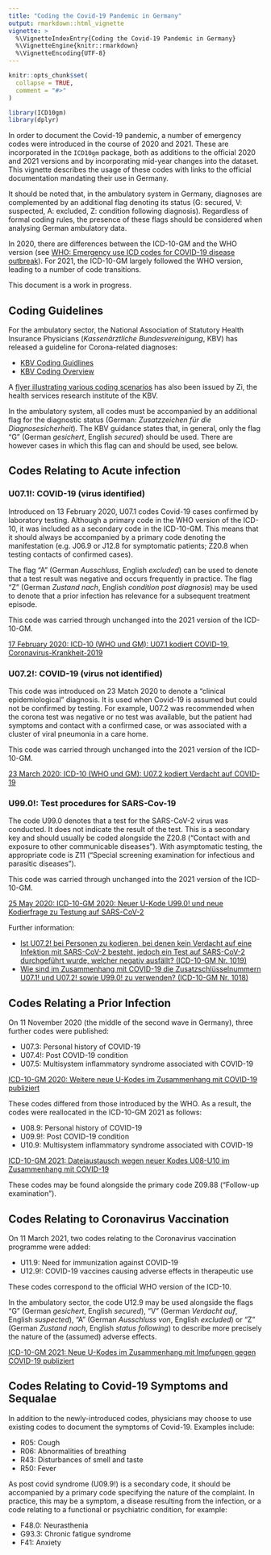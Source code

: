 ```yaml
---
title: "Coding the Covid-19 Pandemic in Germany"
output: rmarkdown::html_vignette
vignette: >
  %\VignetteIndexEntry{Coding the Covid-19 Pandemic in Germany}
  %\VignetteEngine{knitr::rmarkdown}
  %\VignetteEncoding{UTF-8}
---
```


```r
knitr::opts_chunk$set(
  collapse = TRUE,
  comment = "#>"
)
```

```r
library(ICD10gm)
library(dplyr)
```

In order to document the Covid-19 pandemic, a number of emergency codes were introduced in the course of 2020 and 2021. These are incorporated in the `ICD10gm` package, both as additions to the official 2020 and 2021 versions and by incorporating mid-year changes into the dataset. This vignette describes the usage of these codes with links to the official documentation mandating their use in Germany.

It should be noted that, in the ambulatory system in Germany, diagnoses are complemented by an additional flag denoting its status (G: secured, V: suspected, A: excluded, Z: condition following diagnosis). Regardless of formal coding rules, the presence of these flags should be considered when analysing German ambulatory data.

In 2020, there are differences between the ICD-10-GM and the WHO version (see [WHO: Emergency use ICD codes for COVID-19 disease outbreak](https://www.who.int/standards/classifications/classification-of-diseases/emergency-use-icd-codes-for-covid-19-disease-outbreak)). For 2021, the ICD-10-GM largely followed the WHO version, leading to a number of code transitions.

This document is a work in progress.

## Coding Guidelines

For the ambulatory sector, the National Association of Statutory Health Insurance Physicians (_Kassenärztliche Bundesvereinigung_, KBV) has released a guideline for Corona-related diagnoses:

- [KBV Coding Guidlines](https://web.archive.org/web/20230122151627/https://www.kbv.de/media/sp/PraxisInfo_Coronavirus_Kodieren.pdf)
- [KBV Coding Overview](https://web.archive.org/web/20210126031118/https://www.kbv.de/media/sp/KBV_Schaubild_Kodierung_SARS_CoV_2.pdf)

A [flyer illustrating various coding scenarios](https://www.zi.de/fileadmin/images/content/Kodierhilfe/COVID-Flyer_Kodierhilfe_2021-03-16.pdf) has also been issued by Zi, the health services research institute of the KBV.


In the ambulatory system, all codes must be accompanied by an additional flag for the diagnostic status (German: _Zusatzzeichen für die Diagnosesicherheit_). The KBV guidance states that, in general, only the flag "G" (German _gesichert_, English _secured_) should be used. There are however cases in which this flag can and should be used, see below.

## Codes Relating to Acute infection

### U07.1!: COVID-19 (virus identified)

Introduced on 13 February 2020, U07.1 codes Covid-19 cases confirmed by laboratory testing. Although a primary code in the WHO version of the ICD-10, it was included as a secondary code in the ICD-10-GM. This means that it should always be accompanied by a primary code denoting the manifestation (e.g. J06.9 or J12.8 for symptomatic patients; Z20.8 when testing contacts of confirmed cases).

The flag "A" (German _Ausschluss_, English _excluded_) can be used to denote that a test result was negative and occurs frequently in practice. The flag "Z" (German _Zustand nach_, English _condition post diagnosis_) may be used to denote that a prior infection has relevance for a subsequent treatment episode.


This code was carried through unchanged into the 2021 version of the ICD-10-GM.

[17 February 2020: ICD-10 (WHO und GM): U07.1 kodiert COVID-19, Coronavirus-Krankheit-2019](https://web.archive.org/web/20210101045232/https://www.dimdi.de/dynamic/de/das-dimdi/aktuelles/meldung/icd-10-who-und-gm-u07.1-kodiert-covid-19-coronavirus-krankheit-2019/)


### U07.2!: COVID-19 (virus not identified)

This code was introduced on 23 Match 2020 to denote a "clinical epidemiological" diagnosis. It is used when Covid-19 is assumed but could not be confirmed by testing. For example, U07.2 was recommended when the corona test was negative or no test was available, but the patient had symptoms and contact with a confirmed case, or was associated with a cluster of viral pneumonia in a care home.

This code was carried through unchanged into the 2021 version of the ICD-10-GM.

[23 March 2020: ICD-10 (WHO und GM): U07.2 kodiert Verdacht auf COVID-19](https://web.archive.org/web/20210106070031/https://www.dimdi.de/dynamic/de/das-dimdi/aktuelles/meldung/icd-10-who-und-gm-u07.2-kodiert-verdacht-auf-covid-19/)


### U99.0!: Test procedures for SARS-Cov-19

The code U99.0 denotes that a test for the SARS-CoV-2 virus was conducted. It does not indicate the result of the test. This is a secondary key and should usually be coded alongside the Z20.8 ("Contact with and exposure to other communicable diseases"). With asymptomatic testing, the appropriate code is Z11 ("Special screening examination for infectious and parasitic diseases").

This code was carried through unchanged into the 2021 version of the ICD-10-GM.

[25 May 2020: ICD-10-GM 2020: Neuer U-Kode U99.0! und neue Kodierfrage zu Testung auf SARS-CoV-2](https://web.archive.org/web/20210122154144/https://www.dimdi.de/dynamic/de/das-dimdi/aktuelles/meldung/icd-10-gm-2020-neuer-u-kode-u99.0-und-neue-kodierfrage-zu-testung-auf-sars-cov-2/)


Further information:

- [Ist U07.2! bei Personen zu kodieren, bei denen kein Verdacht auf eine Infektion mit SARS-CoV-2 besteht, jedoch ein Test auf SARS-CoV-2 durchgeführt wurde, welcher negativ ausfällt? (ICD-10-GM Nr. 1019)](https://web.archive.org/web/20210122171115/https://www.dimdi.de/dynamic/de/klassifikationen/kodierfrage/gm-1019/)
- [Wie sind im Zusammenhang mit COVID-19 die Zusatzschlüsselnummern U07.1! und U07.2! sowie U99.0! zu verwenden? (ICD-10-GM Nr. 1018)](https://web.archive.org/web/20210122155059/https://www.dimdi.de/dynamic/de/klassifikationen/kodierfrage/gm-1018/)



## Codes Relating a Prior Infection

On 11 November 2020 (the middle of the second wave in Germany), three further codes were published:

- U07.3: Personal history of COVID-19
- U07.4!: Post COVID-19 condition
- U07.5: Multisystem inflammatory syndrome associated with COVID-19

[ICD-10-GM 2020: Weitere neue U-Kodes im Zusammenhang mit COVID-19 publiziert](https://web.archive.org/web/20210125172229/https://www.dimdi.de/dynamic/de/das-dimdi/aktuelles/meldung/icd-10-gm-2020-weitere-neue-u-kodes-im-zusammenhang-mit-covid-19-publiziert/)


These codes differed from those introduced by the WHO. As a result, the codes were reallocated in the ICD-10-GM 2021 as follows:

- U08.9: Personal history of COVID-19
- U09.9!: Post COVID-19 condition
- U10.9: Multisystem inflammatory syndrome associated with COVID-19

[ICD-10-GM 2021: Dateiaustausch wegen neuer Kodes U08-U10 im Zusammenhang mit COVID-19](https://web.archive.org/web/20210122151406/https://www.dimdi.de/dynamic/de/das-dimdi/aktuelles/meldung/icd-10-gm-2021-dateiaustausch-wegen-neuer-kodes-u08-u10-im-zusammenhang-mit-covid-19/)


These codes may be found alongside the primary code Z09.88 ("Follow-up examination"). 



## Codes Relating to Coronavirus Vaccination

On 11 March 2021, two codes relating to the Coronavirus vaccination programme were added:

- U11.9: Need for immunization against COVID-19
- U12.9!: COVID-19 vaccines causing adverse effects in therapeutic use

These codes correspond to the official WHO version of the ICD-10.

In the ambulatory sector, the code U12.9 may be used alongside the flags "G" (German _gesichert_, English _secured_), "V" (German _Verdacht auf_, English _suspected_), "A" (German _Ausschluss von_, English _excluded_) or "Z" (German _Zustand nach_, English _status following_) to describe more precisely the nature of the (assumed) adverse effects.


[ICD-10-GM 2021: Neue U-Kodes im Zusammenhang mit Impfungen gegen COVID-19 publiziert](https://web.archive.org/web/20210312075936/https://www.dimdi.de/dynamic/de/das-dimdi/aktuelles/meldung/icd-10-gm-2021-neue-u-kodes-im-zusammenhang-mit-impfungen-gegen-covid-19-publiziert/)


## Codes Relating to Covid-19 Symptoms and Sequalae

In addition to the newly-introduced codes, physicians may choose to use existing codes to document the symptoms of Covid-19. Examples include:

- R05: Cough
- R06: Abnormalities of breathing
- R43: Disturbances of smell and taste
- R50: Fever

As post covid syndrome (U09.9!) is a secondary code, it should be accompanied by a primary code specifying the nature of the complaint. In practice, this may be a symptom, a disease resulting from the infection, or a code relating to a functional or psychiatric condition, for example:

- F48.0: Neurasthenia
- G93.3: Chronic fatigue syndrome
- F41: Anxiety
